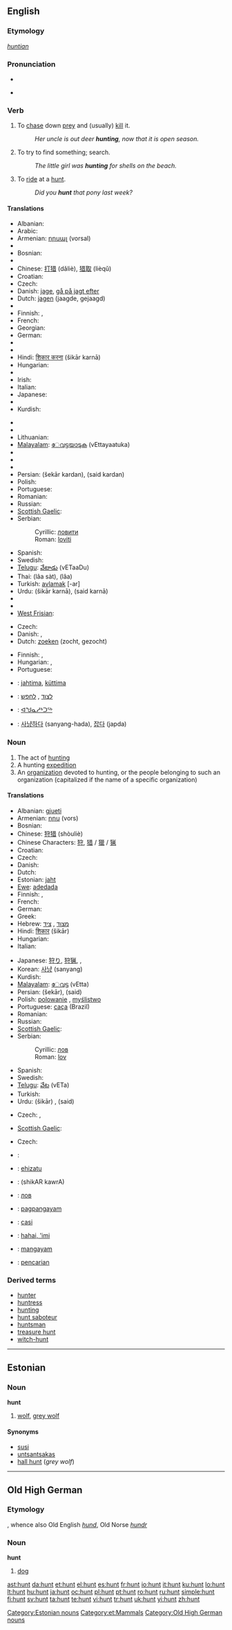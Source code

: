 {{wikipedia|dab=hunt}}
{{also|Hunt}}
==English==

===Etymology===
{{etyl|ang}} ''[[huntian]]''

===Pronunciation===
* {{audio|en-us-hunt.ogg|Audio (US)}}

* {{rhymes|ʌnt}}

===Verb===
{{en-verb}}

# To [[chase]] down [[prey]] and (usually) [[kill]] it.
#: ''Her uncle is out deer '''hunting''', now that it is open season.''
# To try to find something; search.
#: ''The little girl was '''hunting''' for shells on the beach.''
# {{transitive|of a horse}} To [[ride]] at a [[hunt]].
#: ''Did you '''hunt''' that pony last week?''

====Translations====
{{trans-top|to chase down prey}}
* Albanian: {{t-|sq|gjuaj|xs=Albanian}}
* Arabic: {{t|ar|اصطاد|tr=iSTaada|sc=Arab}}
* Armenian: [[որսալ]] (vorsal)
* {{trreq|Basque}}
* Bosnian: {{t-|bs|loviti}}
* {{trreq|Catalan}}
* Chinese: [[打猎]] (dǎliè), [[猎取]] (lièqǔ)
* Croatian: {{t-|hr|loviti}}
* Czech: {{t-|cs|lovit}}
* Danish: [[jage]], [[gå på jagt efter]]
* Dutch: [[jagen]] (jaagde, gejaagd)
* {{trreq|Esperanto}}
* Finnish: {{t-|fi|metsästää}}, {{t-|fi|jahdata}}
* French: {{t+|fr|chasser}}
* Georgian: {{t-|ka|ნადირობა|tr=nadiroba|xs=Georgian}}
* German: {{t+|de|jagen}}
* {{trreq|Greek}}
* {{trreq|Hawaiian}}
* Hindi: [[शिकार करना]] (šikār karnā)
* Hungarian: {{t+|hu|vadászik}}
* {{trreq|Icelandic}}
* Irish: {{t|ga|seilg|xs=Irish}}
* Italian: {{t+|it|cacciare}}
* Japanese: {{t+|ja|狩る|sc=Jpan}}
* {{trreq|Khmer}}
* Kurdish: {{ku-Arab|[[ڕاودان]]}}
{{trans-mid}}
* {{trreq|Latin}}
* {{trreq|Latvian}}
* Lithuanian: {{t|lt|medžioti}}
* [[Malayalam]]: [[േവട്ടയാടുക]] (vEttayaatuka)
* {{trreq|Maltese}}
* {{trreq|Maori}}
* {{trreq|Old English}}
* Persian: {{fa-Arab|[[شکار کردن]]}} (šekār kardan), {{fa-Arab|[[صید کردن]]}} (said kardan)
* Polish: {{t-|pl|polować}}
* Portuguese: {{t+|pt|caçar}}
* Romanian: {{t+|ro|vâna}}
* Russian: {{t+|ru|охотиться|tr=oxótit’s’a|sc=Cyrl}} {{impf}}
* [[Scottish Gaelic]]: {{t-|gd|sealg}}
* Serbian:
*: Cyrillic: [[ловити]]
*: Roman: [[loviti]]
* Spanish: {{t+|es|cazar}}
* Swedish: {{t+|sv|jaga}}
* [[Telugu]]: [[వేటాడు]] (vETaaDu)
* Thai: {{Thai|[[ล่าสัตว์]]}} (lâa sàt), {{Thai|[[ล่า]]}} (lâa)
* Turkish: [[avlamak]] [-ar]
* Urdu: {{ur-Arab|[[شکار کرنا]]}} (šikār karnā), {{ur-Arab|[[صید کرنا]]}} (said karnā)
* {{trreq|Vietnamese}}
* {{trreq|Welsh}}
* [[West Frisian]]: {{t+|fy|jeie|xs=West Frisian}}
{{trans-bottom}}

{{trans-top|to search for something}}
* Czech: {{t-|cs|hledat}}
* Danish: {{t+|da|søge}}, {{t-|da|lede}}
* Dutch: [[zoeken]] (zocht, gezocht)
{{trans-mid}}
* Finnish: {{t-|fi|metsästää}}, {{t-|fi|jahdata}}
* Hungarian: {{t+|hu|vadászik}}, {{t+|hu|kutat}}
* Portuguese: {{t+|pt|caçar}}
{{trans-bottom}}

{{checktrans-top}}
* {{ttbc|Estonian}}: [[jahtima]], [[küttima]]
* {{ttbc|Hebrew}}: [[לצוד]] {{romanization of Hebrew|latsúd}}, [[לחפש]] {{romanization of Hebrew|lekhapés}}
{{checktrans-mid}}
* {{ttbc|Inuktitut}}: [[ᐊᖑᓇᓱᒃᑐᖅ]]
* {{ttbc|Korean}}: [[사냥하다]] (sanyang-hada), [[잡다]] (japda)
{{checktrans-bottom}}

===Noun===
{{en-noun}}

# The act of [[hunting]]
# A hunting [[expedition]]
# An [[organization]] devoted to hunting, or the people belonging to such an organization (capitalized if the name of a specific organization)

====Translations====
{{trans-top|the act of hunting, shooting}}
* Albanian: [[gjueti]]
* Armenian: [[որս]] (vors)
* Bosnian: {{t-|bs|lov|m}}
* Chinese: [[狩猎]] (shòuliè)
* Chinese Characters: [[狩]], [[猎]] / [[獵]] / [[猟]]
* Croatian: {{t-|hr|lov|m}}
* Czech: {{t-|cs|lov|m}}
* Danish: {{t-|da|jagt|c}}
* Dutch: {{t+|nl|jacht|m}}
* Estonian: [[jaht]]
* [[Ewe]]: [[adedada]]
* Finnish: {{t+|fi|metsästys}}, {{t+|fi|jahti}}
* French: {{t+|fr|chasse|f}}
* German: {{t+|de|Jagd|f}}
* Greek: {{t+|el|κυνήγι|n|sc=Grek}}
* Hebrew: [[מצוד]] {{romanization of Hebrew|matsód}} {{m}}, [[ציד]] {{romanization of Hebrew|tsáyid}} {{m}}
* Hindi: [[शिकार]] (šikār) {{m}}
* Hungarian: {{t+|hu|vadászat}}
* Italian: {{t-|it|caccia|f}}
{{trans-mid}}
* Japanese: [[狩り]], [[狩猟]],  {{t|ja|狩り|tr=kari|sc=Jpan}},  {{t|ja|狩猟|tr=shuryō|sc=Jpan}}
* Korean: [[사냥]] (sanyang)
* Kurdish: {{ku-Arab|[[ڕاو]]}}
* [[Malayalam]]: [[േവട്ട]] (vEtta)
* Persian: {{fa-Arab|[[شکار]]}} (šekār), {{fa-Arab|[[صید]]}} (said)
* Polish: [[polowanie]] {{n}}, [[myślistwo]] {{n}}
* Portuguese: [[caça]] (Brazil)
* Romanian: {{t|ro|vânătoare}}
* Russian: {{t+|ru|охота|f|tr=oχóta|sc=Cyrl}}
* [[Scottish Gaelic]]: {{t-|gd|sealg|f}}
* Serbian:
*: Cyrillic: [[лов]] {{m}}
*: Roman: [[lov#Serbian|lov]] {{m}}
* Spanish: {{t-|es|caza|f}}
* Swedish: {{t+|sv|jakt|c}}
* [[Telugu]]: [[వేట]] (vETa)
* Turkish: {{t+|tr|av}}
* Urdu: {{ur-Arab|[[شکار]]}} (šikār) {{m}}, {{ur-Arab|[[صید]]}} (said) {{f}}
{{trans-bottom}}

{{trans-top|hunting expedition}}
* Czech: {{t-|cs|lov|m}}, {{t-|cs|hon|m}}
{{trans-mid}}
* [[Scottish Gaelic]]: {{t-|gd|sealg|f}}
{{trans-bottom}}

{{trans-top|organization}}
* Czech: {{t-|cs|lovecký}} {{t-|cs|spolek|m}}
{{trans-mid}}
{{trans-bottom}}

{{checktrans-top}}
* {{ttbc|Arabic}}: {{Arab|[[مطاردة]]}}
* {{ttbc|Basque}}: [[ehizatu]]
* {{ttbc|Bengali}}: (shikAR kawrA)
* {{ttbc|Bulgarian}}: [[лов]]
* {{ttbc|Cebuano}}: [[pagpangayam]]
* {{ttbc|Esperanto}}: [[casi]]
* {{ttbc|Hawaiian}}: [[hahai, 'imi]]
* {{ttbc|Ilongo}}: [[mangayam]]
* {{ttbc|Indonesian}}: [[pencarian]]
{{checktrans-bottom}}

===Derived terms===
* [[hunter]]
* [[huntress]]
* [[hunting]]
* [[hunt saboteur]]
* [[huntsman]]
* [[treasure hunt]]
* [[witch-hunt]]

----

==Estonian==
{{wikipedia|lang=et}}

===Noun===
'''hunt'''

# [[wolf]], [[grey wolf]]

====Synonyms====
* [[susi]]
* [[untsantsakas]]
* [[hall hunt]] (''grey wolf'')

[[Category:Estonian nouns]]
[[Category:et:Mammals]]

----

==Old High German==

===Etymology===
{{proto|Germanic|hundaz|lang=goh}}, whence also Old English ''[[hund]]'', Old Norse ''[[hundr]]''

===Noun===
'''hunt''' {{m}}

# [[dog]]

[[Category:Old High German nouns]]

[[ast:hunt]]
[[da:hunt]]
[[et:hunt]]
[[el:hunt]]
[[es:hunt]]
[[fr:hunt]]
[[io:hunt]]
[[it:hunt]]
[[ku:hunt]]
[[lo:hunt]]
[[lt:hunt]]
[[hu:hunt]]
[[ja:hunt]]
[[oc:hunt]]
[[pl:hunt]]
[[pt:hunt]]
[[ro:hunt]]
[[ru:hunt]]
[[simple:hunt]]
[[fi:hunt]]
[[sv:hunt]]
[[ta:hunt]]
[[te:hunt]]
[[vi:hunt]]
[[tr:hunt]]
[[uk:hunt]]
[[yi:hunt]]
[[zh:hunt]]
